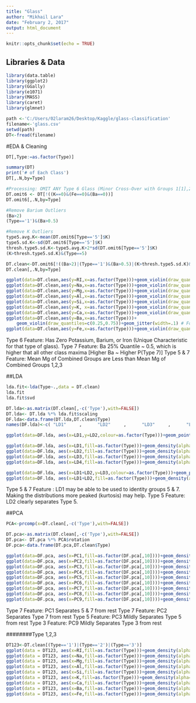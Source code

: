 ---
title: "Glass"
author: "Mikhail Lara"
date: "February 2, 2017"
output: html_document
---

```{r setup, include=FALSE}
knitr::opts_chunk$set(echo = TRUE)
```

## Libraries & Data

```{r cars}
library(data.table)
library(ggplot2)
library(GGally)
library(e1071)
library(MASS)
library(caret)
library(glmnet)

path <-'C:/Users/02laram26/Desktop/Kaggle/glass-classification'
filename<-'glass.csv'
setwd(path)
DT<-fread(filename)
```

#EDA & Cleaning
```{r}
DT[,Type:=as.factor(Type)]

summary(DT)
print('# of Each Class')
DT[,.N,by=Type]

#Processing: OMIT ANY Type 6 Glass (Minor Cross-Over with Groups 1[1],2[3],3[1])
DT.omit6 <- DT[!((K==0)&(Fe==0)&(Ba==0))]
DT.omit6[,.N,by=Type]

#Remove Barium Outliers
(Ba>2)
(Type=='1')&(Ba>0.5)

#Remove K Outliers
type5.avg.K<-mean(DT.omit6[Type=='5']$K)
type5.sd.K<-sd(DT.omit6[Type=='5']$K)
thresh.type5.sd.K<-type5.avg.K+2*sd(DT.omit6[Type=='5']$K)
(K>thresh.type5.sd.K)&(Type==5)

DT.clean<-DT.omit6[!((Ba>2)|(Type=='1')&(Ba>0.5)|(K>thresh.type5.sd.K)&(Type==5) )]
DT.clean[,.N,by=Type]

ggplot(data=DT.clean,aes(y=RI,x=as.factor(Type)))+geom_violin(draw_quantiles=c(0.25,0.75))+ geom_jitter(width=.1)
ggplot(data=DT.clean,aes(y=Na,x=as.factor(Type)))+geom_violin(draw_quantiles=c(0.25,0.75))+ geom_jitter(width=.1) # Group 7 has higher Na than other groups & is Normal (p=0.001)
ggplot(data=DT.clean,aes(y=Mg,x=as.factor(Type)))+geom_violin(draw_quantiles=c(0.25,0.75))+ geom_jitter(width=.1) # Groups 1,2,3 have much higher Mg than 5&7
ggplot(data=DT.clean,aes(y=Al,x=as.factor(Type)))+geom_violin(draw_quantiles=c(0.25,0.75))+ geom_jitter(width=.1) # Groups 5 & 7 have higher and distinct Al levels than other groups
ggplot(data=DT.clean,aes(y=Si,x=as.factor(Type)))+geom_violin(draw_quantiles=c(0.25,0.75))+ geom_jitter(width=.1)
ggplot(data=DT.clean,aes(y=K, x=as.factor(Type)))+geom_violin(draw_quantiles=c(0.25,0.75))+ geom_jitter(width=.1)  # Groups 7 skew higher for K than other groups
ggplot(data=DT.clean,aes(y=Ca,x=as.factor(Type)))+geom_violin(draw_quantiles=c(0.25,0.75))+ geom_jitter(width=.1)  
ggplot(data=DT.clean,aes(y=Ba,x=as.factor(Type)))+
    geom_violin(draw_quantiles=c(0.25,0.75))+geom_jitter(width=.1) # For Group 5 & 7, 7 is somewhat normal (p=0.001) 
ggplot(data=DT.clean,aes(y=Fe,x=as.factor(Type)))+geom_violin(draw_quantiles=c(0.25,0.75))+ geom_jitter(width=.1) # Group 7 has lower Fe than other groups 


```
Type 6 Feature: Has Zero Potassium, Barium, or Iron (Unique Characteristic for that type of glass). 
Type 7 Feature: Ba 25% Quantile ~ 0.5, which is higher that all other class maxima [Higher Ba ~ Higher P(Type 7)]
Type 5 & 7 Feature: Mean Mg of Combined Groups are Less than Mean Mg of Combined Groups 1,2,3

##LDA
```{r pressure, echo=FALSE}
lda.fit<-lda(Type~.,data = DT.clean)
lda.fit
lda.fit$svd

DT.lda<-as.matrix(DT.clean[,-c('Type'),with=FALSE])
DT.lda<- DT.lda %*% lda.fit$scaling
DF.lda<-data.frame(DT.lda,DT.clean$Type)
names(DF.lda)<-c( "LD1"     ,      "LD2"     ,      "LD3"     ,      "LD4"         ,  "Type")

ggplot(data=DF.lda, aes(x=LD1,y=LD2,colour=as.factor(Type)))+geom_point()

ggplot(data=DF.lda, aes(x=LD1,fill=as.factor(Type)))+geom_density(alpha=0.25) # Type 5 & 7
ggplot(data=DF.lda, aes(x=LD2,fill=as.factor(Type)))+geom_density(alpha=0.25) # Type 5
ggplot(data=DF.lda, aes(x=LD3,fill=as.factor(Type)))+geom_density(alpha=0.25) 
ggplot(data=DF.lda, aes(x=LD4,fill=as.factor(Type)))+geom_density(alpha=0.25) # Type 3?

ggplot(data=DF.lda, aes(x=LD1+LD2,y=LD3,colour=as.factor(Type)))+geom_point()
ggplot(data=DF.lda, aes(x=LD1+LD2,fill=as.factor(Type)))+geom_density(alpha=0.25) # Type 7 
```
Type 5 & 7 Feature : LD1 may be able to be used to identity groups 5 & 7. Making the distributions more peaked (kurtosis) may help.
Type 5 Feature: LD2 clearly separates Type 5.

##PCA
```{r pressure, echo=FALSE}
PCA<-prcomp(x=DT.clean[,-c('Type'),with=FALSE])

DT.pca<-as.matrix(DT.clean[,-c('Type'),with=FALSE])
DT.pca<- DT.pca %*% PCA$rotation
DF.pca<-data.frame(DT.pca,DT.clean$Type)

ggplot(data=DF.pca, aes(x=PC1,fill=as.factor(DF.pca[,10])))+geom_density(alpha=0.25) # For Type 7 & 5
ggplot(data=DF.pca, aes(x=PC2,fill=as.factor(DF.pca[,10])))+geom_density(alpha=0.25) # For Type 7
ggplot(data=DF.pca, aes(x=PC3,fill=as.factor(DF.pca[,10])))+geom_density(alpha=0.25) 
ggplot(data=DF.pca, aes(x=PC4,fill=as.factor(DF.pca[,10])))+geom_density(alpha=0.25)
ggplot(data=DF.pca, aes(x=PC5,fill=as.factor(DF.pca[,10])))+geom_density(alpha=0.25)
ggplot(data=DF.pca, aes(x=PC6,fill=as.factor(DF.pca[,10])))+geom_density(alpha=0.25)
ggplot(data=DF.pca, aes(x=PC7,fill=as.factor(DF.pca[,10])))+geom_density(alpha=0.25) 
ggplot(data=DF.pca, aes(x=PC8,fill=as.factor(DF.pca[,10])))+geom_density(alpha=0.25)
ggplot(data=DF.pca, aes(x=PC9,fill=as.factor(DF.pca[,10])))+geom_density(alpha=0.25) # For Group 3

```
Type 7 Feature: PC1 Separates 5 & 7 from rest
Type 7 Feature: PC2 Separates Type 7 from rest
Type 5 Feature: PC3 Mildly Separates Type 5 from rest
Type 3 Feature: PC9 Mildly Separates Type 3 from rest

########Type 1,2,3
```{r}
DT123<-DT.clean[(Type=='1')|(Type=='2')|(Type=='3')]
ggplot(data = DT123, aes(x=RI,fill=as.factor(Type)))+geom_density(alpha=0.25)
ggplot(data = DT123, aes(x=Na,fill=as.factor(Type)))+geom_density(alpha=0.25)
ggplot(data = DT123, aes(x=Mg,fill=as.factor(Type)))+geom_density(alpha=0.25) 
ggplot(data = DT123, aes(x=Al,fill=as.factor(Type)))+geom_density(alpha=0.25) #Maybe 1 & 3
ggplot(data = DT123, aes(x=Si,fill=as.factor(Type)))+geom_density(alpha=0.25)
ggplot(data = DT123, aes(x=K,fill=as.factor(Type)))+geom_density(alpha=0.25)
ggplot(data = DT123, aes(x=Ca,fill=as.factor(Type)))+geom_density(alpha=0.25)
ggplot(data = DT123, aes(x=Ba,fill=as.factor(Type)))+geom_density(alpha=0.25) 
ggplot(data = DT123, aes(x=Fe,fill=as.factor(Type)))+geom_density(alpha=0.25)

```
